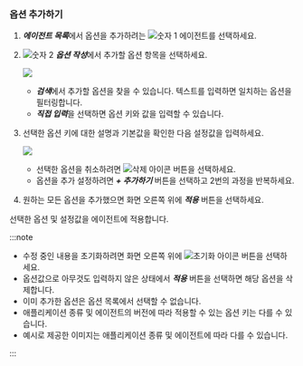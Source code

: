### 옵션 추가하기

<ProdImg img='app-set-agent-in-service' ext='.png' desc='에이전트 설정' />

1. ***에이전트 목록***에서 옵션을 추가하려는 ![숫자 1](/img/number-01.png) 에이전트를 선택하세요.

1. ![숫자 2](/img/number-02.png) ***옵션 작성***에서 추가할 옵션 항목을 선택하세요.

    ![](/img/add-agent-option.png)

    * ***검색***에서 추가할 옵션을 찾을 수 있습니다. 텍스트를 입력하면 일치하는 옵션을 필터링합니다.
    * ***직접 입력***을 선택하면 옵션 키와 값을 입력할 수 있습니다.

1. 선택한 옵션 키에 대한 설명과 기본값을 확인한 다음 설정값을 입력하세요.

    ![](/img/add-agent-option-value.png)

    * 선택한 옵션을 취소하려면 ![삭제 아이콘](/img/ico-trash.svg) 버튼을 선택하세요.
    * 옵션을 추가 설정하려면 ***+ 추가하기*** 버튼을 선택하고 2번의 과정을 반복하세요.

1. 원하는 모든 옵션을 추가했으면 화면 오른쪽 위에 ***적용*** 버튼을 선택하세요.

선택한 옵션 및 설정값을 에이전트에 적용합니다.

:::note

* 수정 중인 내용을 초기화하려면 화면 오른쪽 위에 ![초기화 아이콘](/img/ico-refresh.svg) 버튼을 선택하세요.
* 옵션값으로 아무것도 입력하지 않은 상태에서 ***적용*** 버튼을 선택하면 해당 옵션을 삭제합니다.
* 이미 추가한 옵션은 옵션 목록에서 선택할 수 없습니다.
* 애플리케이션 종류 및 에이전트의 버전에 따라 적용할 수 있는 옵션 키는 다를 수 있습니다.
* 예시로 제공한 이미지는 애플리케이션 종류 및 에이전트에 따라 다를 수 있습니다.

:::